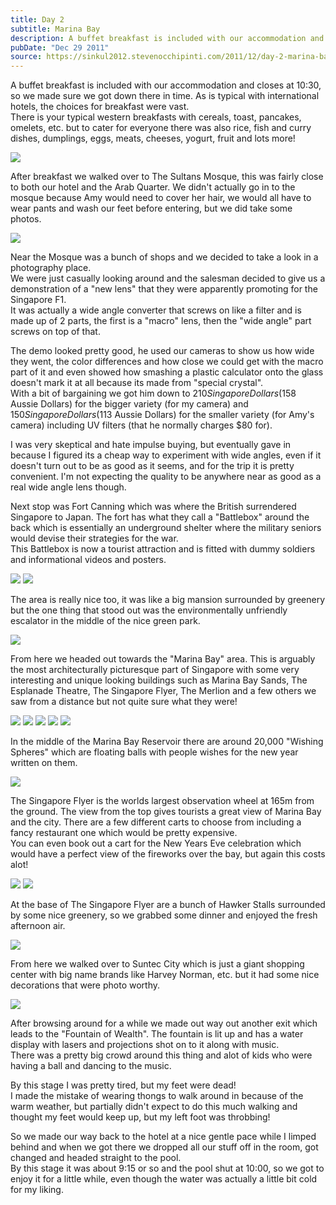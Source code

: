 ```yaml
---
title: Day 2
subtitle: Marina Bay
description: A buffet breakfast is included with our accommodation and closes at 10:30, so we made sure we got down there in time. As is typical with int...
pubDate: "Dec 29 2011"
source: https://sinkul2012.stevenocchipinti.com/2011/12/day-2-marina-bay.html
---
```



A buffet breakfast is included with our accommodation and closes at 10:30, so we made sure we got down there in time. As is typical with international hotels, the choices for breakfast were vast.  
There is your typical western breakfasts with cereals, toast, pancakes, omelets, etc. but to cater for everyone there was also rice, fish and curry dishes, dumplings, eggs, meats, cheeses, yogurt, fruit and lots more!

<Img
  originalAspectRatio
  src="2011-singapore-kuala-lumpur/ani0qvhxdktzycurign5.jpg"
/>

After breakfast we walked over to The Sultans Mosque, this was fairly close to both our hotel and the Arab Quarter. We didn't actually go in to the mosque because Amy would need to cover her hair, we would all have to wear pants and wash our feet before entering, but we did take some photos.

<Img src="2011-singapore-kuala-lumpur/qpnvv7siv48gwircii1s.jpg" />

Near the Mosque was a bunch of shops and we decided to take a look in a photography place.  
We were just casually looking around and the salesman decided to give us a demonstration of a "new lens" that they were apparently promoting for the Singapore F1.  
It was actually a wide angle converter that screws on like a filter and is made up of 2 parts, the first is a "macro" lens, then the "wide angle" part screws on top of that.

The demo looked pretty good, he used our cameras to show us how wide they went, the color differences and how close we could get with the macro part of it and even showed how smashing a plastic calculator onto the glass doesn't mark it at all because its made from "special crystal".  
With a bit of bargaining we got him down to $210 Singapore Dollars ($158 Aussie Dollars) for the bigger variety (for my camera) and $150 Singapore Dollars ($113 Aussie Dollars) for the smaller variety (for Amy's camera) including UV filters (that he normally charges $80 for).

I was very skeptical and hate impulse buying, but eventually gave in because I figured its a cheap way to experiment with wide angles, even if it doesn't turn out to be as good as it seems, and for the trip it is pretty convenient. I'm not expecting the quality to be anywhere near as good as a real wide angle lens though.

Next stop was Fort Canning which was where the British surrendered Singapore to Japan. The fort has what they call a "Battlebox" around the back which is essentially an underground shelter where the military seniors would devise their strategies for the war.  
This Battlebox is now a tourist attraction and is fitted with dummy soldiers and informational videos and posters.

<Grid>
  <Img src="2011-singapore-kuala-lumpur/iwqsovaus94ahl34avy6.jpg" />
  <Img src="2011-singapore-kuala-lumpur/kpukpfld6h7n6knfbapg.jpg" />
</Grid>

The area is really nice too, it was like a big mansion surrounded by greenery but the one thing that stood out was the environmentally unfriendly escalator in the middle of the nice green park.

<Img
  originalAspectRatio
  src="2011-singapore-kuala-lumpur/pyqzr9zfogvklijwr6yv.jpg"
/>

From here we headed out towards the "Marina Bay" area. This is arguably the most architecturally picturesque part of Singapore with some very interesting and unique looking buildings such as Marina Bay Sands, The Esplanade Theatre, The Singapore Flyer, The Merlion and a few others we saw from a distance but not quite sure what they were!

<Grid>
  <Img src="2011-singapore-kuala-lumpur/dum4skkukjdkv2lvnxak.jpg" />
  <Img src="2011-singapore-kuala-lumpur/hehpecavypmfwmuipgbz.jpg" />
  <Img src="2011-singapore-kuala-lumpur/n84gxe9v73amygmtad1e.jpg" />
  <Img src="2011-singapore-kuala-lumpur/iw2qoxksaaz0yw2vmavy.jpg" />
  <Img src="2011-singapore-kuala-lumpur/adwvzc8v5hiykahz1ozq.jpg" />
</Grid>

In the middle of the Marina Bay Reservoir there are around 20,000 "Wishing Spheres" which are floating balls with people wishes for the new year written on them.

<Img
  originalAspectRatio
  src="2011-singapore-kuala-lumpur/nz4qpctctnsfkk5rn8ec.jpg"
/>

The Singapore Flyer is the worlds largest observation wheel at 165m from the ground. The view from the top gives tourists a great view of Marina Bay and the city. There are a few different carts to choose from including a fancy restaurant one which would be pretty expensive.  
You can even book out a cart for the New Years Eve celebration which would have a perfect view of the fireworks over the bay, but again this costs alot!

<Grid>
  <Img src="2011-singapore-kuala-lumpur/msqincavt45oofdkyvsv.jpg" />
  <Img src="2011-singapore-kuala-lumpur/oqcrxerhzjopgqbcirtr.jpg" />
</Grid>

At the base of The Singapore Flyer are a bunch of Hawker Stalls surrounded by some nice greenery, so we grabbed some dinner and enjoyed the fresh afternoon air.

<Img
  originalAspectRatio
  src="2011-singapore-kuala-lumpur/k3ukgll4oaocykdkjbs1.jpg"
/>

From here we walked over to Suntec City which is just a giant shopping center with big name brands like Harvey Norman, etc. but it had some nice decorations that were photo worthy.

<Img
  originalAspectRatio
  src="2011-singapore-kuala-lumpur/bybynidxr9slivbmfdfx.jpg"
/>

After browsing around for a while we made out way out another exit which leads to the "Fountain of Wealth". The fountain is lit up and has a water display with lasers and projections shot on to it along with music.  
There was a pretty big crowd around this thing and alot of kids who were having a ball and dancing to the music.

By this stage I was pretty tired, but my feet were dead!  
I made the mistake of wearing thongs to walk around in because of the warm weather, but partially didn't expect to do this much walking and thought my feet would keep up, but my left foot was throbbing!

So we made our way back to the hotel at a nice gentle pace while I limped behind and when we got there we dropped all our stuff off in the room, got changed and headed straight to the pool.  
By this stage it was about 9:15 or so and the pool shut at 10:00, so we got to enjoy it for a little while, even though the water was actually a little bit cold for my liking.

